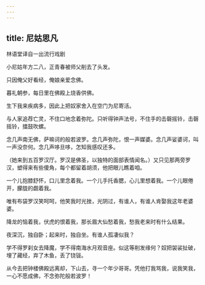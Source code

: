 ```yaml
---
---
---
```

title: 尼姑思凡
---




林语堂译自一出流行戏剧

小尼姑年方二八，正青春被师父削去了头发。

只因俺父好看经，俺娘亲爱念佛。

暮礼朝参，每日里在佛殿上烧香供佛。

生下我来疾病多，因此上把奴家舍入在空门为尼寄活。

与人家追荐亡灵，不住口地念着弥陀。只听得钟声法号，不住手的击磬摇铃，击磬摇铃，擂鼓吹螺。

念几声南无佛，萨嘛诃的般若波罗。念几声弥陀，恨一声媒婆。念几声娑婆诃，叫一声没奈何。念几声哆旦哆，怎知我感叹还多。

（她来到五百罗汉厅。罗汉是佛圣，以独特的面部表情闻名。）又只见那两旁罗汉，塑得来有些傻角，每个都留着胡须，他把眼儿瞧着咱。

一个儿抱膝舒怀，口儿里念着我。一个儿手托香腮，心儿里想着我。一个儿眼倦开，朦胧的觑着我。

唯有布袋罗汉笑呵呵，他笑我时光挫，光阴过，有谁人，有谁人肯娶我这年老婆婆。

降龙的恼着我，伏虎的恨着我，那长眉大仙愁着我，愁我老来时有什么结果。

夜深沉，独自卧；起来时，独自坐。有谁人孤凄似我？

学不得罗刹女去降魔，学不得南海水月观音座。似这等削发缘何？奴把袈裟扯破，埋了藏经，弃了木鱼，丢了铙钹。

从今去把钟楼佛殿远离却，下山去，寻一个年少哥哥。凭他打我骂我，说我笑我，一心不愿成佛，不念弥陀般若波罗！